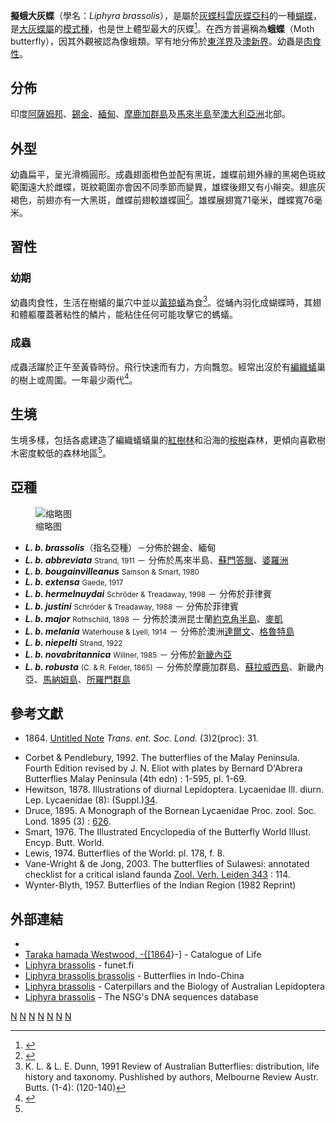 {{NoteTA
|G1=Butterfly
}}
{{noteTA
|G1 = TO
}}
{{Speciesbox 
| taxon = Liphyra brassolis
| image = L. b. robusta.jpg
| image_caption = 
| image2 = L. b. robusta un.jpg
| image2_caption = ''L. b. robusta'' 亞種
| status = NE
| status_system = iucn3.1
| status_ref = 
| binomial_authority = Westwood, 1864
| range_map = 
| range_map_width = 
| range_map_caption = 
| subdivision_ranks = 亞種
| subdivision = 
共有11個亞種，詳閱正文。
| synonyms = 
}}

'''擬蛾大灰蝶'''（學名：''Liphyra brassolis''），是屬於[[灰蝶科|灰蝶科]][[雲灰蝶亞科|雲灰蝶亞科]]的一種[[蝴蝶|蝴蝶]]，是[[大灰蝶屬|大灰蝶屬]]的[[模式種|模式種]]，也是世上體型最大的灰蝶<ref>{{Cite book | author = 寿建新, 周尧, 李宇飞 | title = 世界蝴蝶分類名錄 | location = 中國 | publisher = 陝西科學技術出版社 | date = 2006-04-01 | ISBN = 9787536936768}}</ref>。在西方普遍稱為'''蛾蝶'''（Moth butterfly），因其外觀被認為像蛾類。罕有地分佈於[[東洋界|東洋界]]及[[澳新界|澳新界]]。幼蟲是[[肉食性|肉食性]]。

== 分佈 ==
印度[[阿薩姆邦|阿薩姆邦]]、[[錫金|錫金]]、[[緬甸|緬甸]]、[[摩鹿加群島|摩鹿加群島]]及[[馬來半島|馬來半島]]至[[澳大利亞洲|澳大利亞洲]]北部。

== 外型 ==
幼蟲扁平，呈光滑橢圓形。成蟲翅面橙色並配有黑斑，雄蝶前翅外緣的黑褐色斑紋範圍遠大於雌蝶，斑紋範圍亦會因不同季節而變異，雄蝶後翅又有小辮突。翅底灰褐色，前翅亦有一大黑斑，雌蝶前翅較雄蝶圓<ref name=butt>{{Cite book | author = 大衛．卡特 | title = 蝴蝶 | publisher = 中國友誼出版公司 | date = 2007年7月 | ISBN = 9787505713222}}</ref>。雄蝶展翅寬71毫米，雌蝶寬76毫米。

== 習性 ==
=== 幼期 ===
幼蟲肉食性，生活在樹蟻的巢穴中並以[[黃猄蟻|黃猄蟻]]為食<ref>K. L. & L. E. Dunn, 1991 Review of Australian Butterflies: distribution, life history and taxonomy. Pushlished by authors, Melbourne Review Austr. Butts. (1-4): (120-140)</ref>。從蛹內羽化成蝴蝶時，其翅和體軀覆蓋著粘性的鱗片，能粘住任何可能攻擊它的螞蟻。

=== 成蟲 ===
成蟲活躍於正午至黃昏時份。飛行快速而有力，方向飄忽。經常出沒於有[[編織蟻|編織蟻]]巢的樹上或周圍。一年最少兩代<ref name=braby>{{cite book |last=Braby |first=Michael F. |title=Complete Field Guide to Butterflies of Australia |url=https://archive.org/details/completefieldgui00brab |year=2004 |publisher=CSIRO Publishing |isbn=0643090274 |page=[https://archive.org/details/completefieldgui00brab/page/n184 174]}}</ref>。

== 生境 ==
生境多樣，包括各處建造了編織蟻蟻巢的[[紅樹林|紅樹林]]和沿海的[[桉樹|桉樹]]森林，更傾向喜歡樹木密度較低的森林地區<ref name=braby/>。

== 亞種 ==
[[File:Liphyra_brassolis_major.jpg|缩略图]]
* '''''L. b. brassolis'''''（指名亞種）－分佈於錫金、緬甸
* '''''L. b. abbreviata''''' <small>Strand, 1911</small> － 分佈於馬來半島、[[蘇門答臘|蘇門答臘]]、[[婆羅洲|婆羅洲]]
* '''''L. b. bougainvilleanus''''' <small>Samson & Smart, 1980</small>
* '''''L. b. extensa''''' <small>Gaede, 1917</small>
* '''''L. b. hermelnuydai''''' <small>Schröder & Treadaway, 1998</small> － 分佈於菲律賓
* '''''L. b. justini''''' <small>Schröder & Treadaway, 1988</small> － 分佈於菲律賓
* '''''L. b. major''''' <small>Rothschild, 1898</small> － 分佈於澳洲昆士蘭[[約克角半島|約克角半島]]、[[麥凱_(昆士蘭州)|麥凱]]
* '''''L. b. melania''''' <small>Waterhouse & Lyell, 1914</small> － 分佈於澳洲[[達爾文_(澳洲)|達爾文]]、[[格魯特島|格魯特島]]
* '''''L. b. niepelti''''' <small>Strand, 1922</small>
* '''''L. b. novabritannica''''' <small>Willner, 1985</small> － 分佈於[[新畿內亞|新畿內亞]]
* '''''L. b. robusta''''' <small>(C. & R. Felder, 1865)</small> － 分佈於摩鹿加群島、[[蘇拉威西島|蘇拉威西島]]、新畿內亞、[[馬納姆島|馬納姆島]]、[[所羅門群島|所羅門群島]]

== 參考文獻 ==
{{reflist}}
* {{a|John Obadiah Westwood|Westwood, J. O.}} 1864. [http://www.archive.org/stream/transactionsofen32186466roya#page/31/mode/1up Untitled Note] ''Trans. ent. Soc. Lond.'' (3)2(proc): 31.
* Corbet & Pendlebury, 1992. The butterflies of the Malay Peninsula. Fourth Edition revised by J. N. Eliot with plates by Bernard D'Abrera Butterflies Malay Peninsula (4th edn) : 1-595, pl. 1-69.
* Hewitson, 1878. Illustrations of diurnal Lepidoptera. Lycaenidae Ill. diurn. Lep. Lycaenidae (8): (Suppl.)[http://archive.org/stream/illustrationsofd01hewi#page/n315/mode/1up 34].
* Druce, 1895. A Monograph of the Bornean Lycaenidae Proc. zool. Soc. Lond. 1895 (3) : [http://archive.org/stream/proceedingsofgen95scie#page/626/mode/1up 626].
* Smart, 1976. The Illustrated Encyclopedia of the Butterfly World Illust. Encyp. Butt. World.
* Lewis, 1974. Butterflies of the World: pl. 178, f. 8.
* Vane-Wright & de Jong, 2003. The butterflies of Sulawesi: annotated checklist for a critical island faunda [http://www.repository.naturalis.nl/record/220217 Zool. Verh. Leiden 343] {{Wayback|url=http://www.repository.naturalis.nl/record/220217 |date=20190720140242 }}: 114.
* Wynter-Blyth, 1957. Butterflies of the Indian Region (1982 Reprint)

== 外部連結 ==
* {{Commonscat-inline|Liphyra brassolis|擬蛾大灰蝶}}
* [http://www.catalogueoflife.org/col/details/species/id/fe9ad14f4d82830845c3a523a5a9610d Taraka hamada Westwood, -{[1864]}-] {{Wayback|url=http://www.catalogueoflife.org/col/details/species/id/fe9ad14f4d82830845c3a523a5a9610d |date=20190519163726 }} - Catalogue of Life {{en}} 
* [http://ftp.funet.fi/pub/sci/bio/life/insecta/lepidoptera/ditrysia/papilionoidea/lycaenidae/miletinae/liphyra/#brassolis Liphyra brassolis] {{Wayback|url=http://ftp.funet.fi/pub/sci/bio/life/insecta/lepidoptera/ditrysia/papilionoidea/lycaenidae/miletinae/liphyra/#brassolis |date=20190520013627 }} - funet.fi
* [http://yutaka.it-n.jp/lyc2/80200001.html Liphyra brassolis brassolis] {{Wayback|url=http://yutaka.it-n.jp/lyc2/80200001.html |date=20171229070454 }} - Butterflies in Indo-China
* [https://web.archive.org/web/20170410051203/http://lepidoptera.butterflyhouse.com.au/lyca/brassol.html Liphyra brassolis] - Caterpillars and the Biology of Australian Lepidoptera {{en}}
* [http://www.nymphalidae.net/story.php?code=KD-94-T063 Liphyra brassolis] {{Wayback|url=http://www.nymphalidae.net/story.php?code=KD-94-T063 |date=20170410132849 }} - The NSG's DNA sequences database {{en}}
{{Taxonbar|from= Q3833211}}

[[Category:大灰蝶屬|N]]
[[Category:澳大利亞昆蟲|N]]
[[Category:印尼動物|N]]
[[Category:巴布亞新幾內亞動物|N]]
[[Category:菲律賓動物|N]]
[[Category:馬來西亞動物|N]]
[[Category:_1864年描述的昆虫|N]]